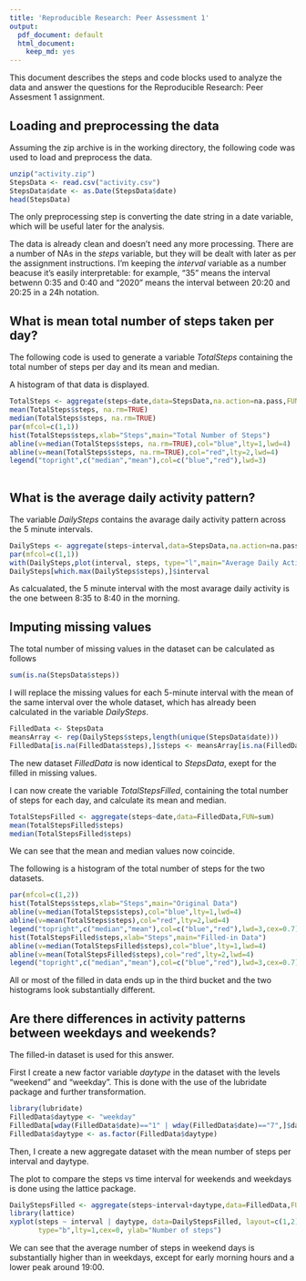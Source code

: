 ---
title: 'Reproducible Research: Peer Assessment 1'
output:
  pdf_document: default
  html_document:
    keep_md: yes
---

This document describes the steps and code blocks used to analyze the data and answer the questions for the Reproducible Research: Peer Assesment 1 assignment. 

## Loading and preprocessing the data

Assuming the zip archive is in the working directory, the following code was used to load and preprocess the data. 

```{r}
unzip("activity.zip")
StepsData <- read.csv("activity.csv")
StepsData$date <- as.Date(StepsData$date)
head(StepsData)
```

The only preprocessing step is converting the date string in a date variable, which will be useful later for the analysis.

The data is already clean and doesn't need any more processing. There are a number of NAs in the *steps* variable, but they will be dealt with later as per the assignment instructions. I'm keeping the *interval* variable as a number beacuse it's easily interpretable: for example, "35" means the interval betwenn 0:35 and 0:40 and "2020" means the interval between 20:20 and 20:25 in a 24h notation. 

## What is mean total number of steps taken per day?

The following code is used to generate a variable *TotalSteps* containing the total number of steps per day and its mean and median.

A histogram of that data is displayed.

```{r}
TotalSteps <- aggregate(steps~date,data=StepsData,na.action=na.pass,FUN=sum,na.rm=T)
mean(TotalSteps$steps, na.rm=TRUE)
median(TotalSteps$steps, na.rm=TRUE)
par(mfcol=c(1,1))
hist(TotalSteps$steps,xlab="Steps",main="Total Number of Steps")
abline(v=median(TotalSteps$steps, na.rm=TRUE),col="blue",lty=1,lwd=4)
abline(v=mean(TotalSteps$steps, na.rm=TRUE),col="red",lty=2,lwd=4)
legend("topright",c("median","mean"),col=c("blue","red"),lwd=3)
      
```


## What is the average daily activity pattern?

The variable *DailySteps* contains the avarage daily activity pattern across the 5 minute intervals.

```{r}
DailySteps <- aggregate(steps~interval,data=StepsData,na.action=na.pass,FUN=mean,na.rm=T)
par(mfcol=c(1,1))
with(DailySteps,plot(interval, steps, type="l",main="Average Daily Activity Pattern"))
DailySteps[which.max(DailySteps$steps),]$interval
```

As calcualated, the 5 minute interval with the most avarage daily activity is the one between 8:35 to 8:40 in the morning.

## Imputing missing values

The total number of missing values in the dataset can be calculated as follows

```{r}
sum(is.na(StepsData$steps))
```

I will replace the missing values for each 5-minute interval with the mean of the same interval over the whole dataset, which has already been calculated in the variable *DailySteps*.

```{r}
FilledData <- StepsData
meansArray <- rep(DailySteps$steps,length(unique(StepsData$date)))
FilledData[is.na(FilledData$steps),]$steps <- meansArray[is.na(FilledData$steps)]
```

The new dataset *FilledData* is now identical to *StepsData*, exept for the filled in missing values.

I can now create the variable *TotalStepsFilled*, containing the total number of steps for each day, and calculate its mean and median.

```{r}
TotalStepsFilled <- aggregate(steps~date,data=FilledData,FUN=sum)
mean(TotalStepsFilled$steps)
median(TotalStepsFilled$steps)
```

We can see that the mean and median values now coincide.

The following is a histogram of the total number of steps for the two datasets.

```{r}
par(mfcol=c(1,2))
hist(TotalSteps$steps,xlab="Steps",main="Original Data")
abline(v=median(TotalSteps$steps),col="blue",lty=1,lwd=4)
abline(v=mean(TotalSteps$steps),col="red",lty=2,lwd=4)
legend("topright",c("median","mean"),col=c("blue","red"),lwd=3,cex=0.7)
hist(TotalStepsFilled$steps,xlab="Steps",main="Filled-in Data")
abline(v=median(TotalStepsFilled$steps),col="blue",lty=1,lwd=4)
abline(v=mean(TotalStepsFilled$steps),col="red",lty=2,lwd=4)
legend("topright",c("median","mean"),col=c("blue","red"),lwd=3,cex=0.7)
```

All or most of the filled in data ends up in the third bucket and the two histograms look substantially different.

## Are there differences in activity patterns between weekdays and weekends?

The filled-in dataset is used for this answer.

First I create a new factor variable *daytype* in the dataset with the levels "weekend" and "weekday". This is done with the use of the lubridate package and further transformation.

```{r}
library(lubridate)
FilledData$daytype <- "weekday"
FilledData[wday(FilledData$date)=="1" | wday(FilledData$date)=="7",]$daytype <- "weekend"
FilledData$daytype <- as.factor(FilledData$daytype)
```

Then, I create a new aggregate dataset with the mean number of steps per interval and daytype.

The plot to compare the steps vs time interval for weekends and weekdays is done using the lattice package.

```{r}
DailyStepsFilled <- aggregate(steps~interval+daytype,data=FilledData,FUN=mean)
library(lattice)
xyplot(steps ~ interval | daytype, data=DailyStepsFilled, layout=c(1,2), 
       type="b",lty=1,cex=0, ylab="Number of steps")
```

We can see that the average number of steps in weekend days is substantially higher than in weekdays, except for early morning hours and a lower peak around 19:00.